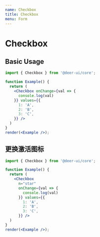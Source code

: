 ```yaml
---
name: Checkbox
title: Checkbox
menu: Form
---
```


# Checkbox

## Basic Usage

```jsx live noInline
import { Checkbox } from '@deer-ui/core';

function Example() {
  return (
    <Checkbox onChange={val => {
      console.log(val)
    }} values={{
      1: 'A',
      2: 'B',
      3: 'C',
    }} />
  )
}
render(<Example />);
```

## 更换激活图标

```jsx live noInline
import { Checkbox } from '@deer-ui/core';

function Example() {
  return (
    <Checkbox
      n="star"
      onChange={val => {
        console.log(val)
      }} values={{
        1: 'A',
        2: 'B',
        3: 'C',
      }} />
  )
}
render(<Example />);
```
